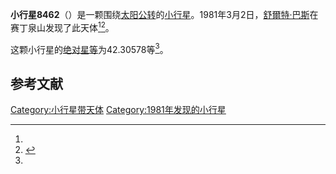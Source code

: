 {{Infobox planet
| bgcolour = #FFFFC0
| name = 8462
| symbol = 
| image = 
| caption = 
| discovery = yes
| discovery_ref = 
| discoverer = [[舒爾特·巴斯|舒爾特·巴斯]]
| discovery_site = [[赛丁泉山|赛丁泉山]] 
| discovered = 1981年3月2日
| designations = yes
| mp_name = 
| named_after = 
| alt_names = 
| mp_category = [[主带小行星|主带小行星]]
| orbit_ref = <ref name="a">[http://ssd.jpl.nasa.gov/sbdb.cgi?sstr=8462 8462] {{Wayback|url=http://ssd.jpl.nasa.gov/sbdb.cgi?sstr=8462 |date=20110609193538 }}，小行星數據庫瀏覽器（JPL Small-Body Database Browser）－[[美国国家航空航天局|美国国家航空航天局]]喷气推进实验室</ref>
| epoch = 2456400.5 (2013年4月18日更新)
| aphelion = {{convert|2.7850798|AU|km|3|abbr=on|lk=out}}
| perihelion = {{convert|2.4383628|AU|km|3|abbr=on}}
| semimajor = {{convert|2.6117213|AU|km|3|abbr=on}}
| eccentricity = 0.0663771
| period = 1541.660286 [[日|日]]<br />4.22[[儒略年|儒略年]]
| avg_speed = 
| inclination = 2.32963
| asc_node = 174.58746
| mean_anomaly = 
| arg_peri = 42.30578
| satellites = 
| physical_characteristics = yes
| dimensions = 
| mass = 
| density = 
| surface_grav = 
| escape_velocity = 
| sidereal_day = 
| axial_tilt = 
| pole_ecliptic_lat = 
| pole_ecliptic_lon = 
| albedo = 
| temperatures= 
| temp_name1 = 
| mean_temp_1 = 
| max_temp_1 = 
| temp_name2 = 
| max_temp_2 = 
| spectral_type = 
| abs_magnitude = 42.30578
}}

'''小行星8462'''（{{lang-en|8462}}）是一颗围绕[[太阳|太阳]][[公转|公转]]的[[小行星|小行星]]。1981年3月2日，[[舒爾特·巴斯|舒爾特·巴斯]]在赛丁泉山发现了此天体<ref name="a" /><ref>{{cite news|title=小行星列表|url=http://cfa-www.harvard.edu/iau/lists/NumberedMPs.txt|accessdate=2013-07-08|newspaper=哈佛大学|archive-date=2008-05-17|archive-url=https://web.archive.org/web/20080517010638/http://cfa-www.harvard.edu/iau/lists/NumberedMPs.txt|dead-url=no}}</ref>。

这颗小行星的[[绝对星等|绝对星等]]为42.30578等<ref name="a" />。

==参考文献==
{{reflist}}
{{Minor Planet Number|[[小行星8461|小行星8461]]|[[小行星8463|小行星8463]]}}

{{小天体}}

[[Category:小行星带天体|Category:小行星带天体]]
[[Category:1981年发现的小行星|Category:1981年发现的小行星]]

{{asteroid-stub}}